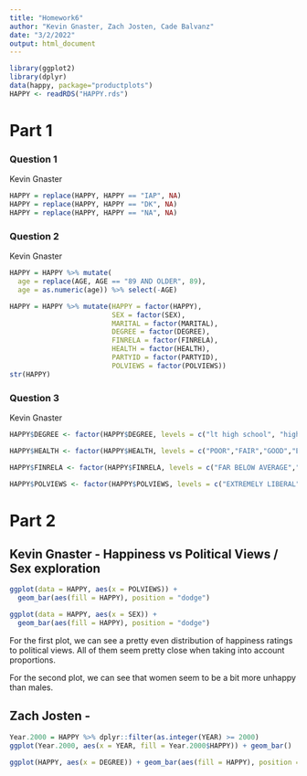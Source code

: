 ```yaml
---
title: "Homework6"
author: "Kevin Gnaster, Zach Josten, Cade Balvanz"
date: "3/2/2022"
output: html_document
---
```


```r
library(ggplot2)
library(dplyr)
data(happy, package="productplots")
HAPPY <- readRDS("HAPPY.rds")
```

# Part 1

### Question 1

Kevin Gnaster

```r
HAPPY = replace(HAPPY, HAPPY == "IAP", NA)
HAPPY = replace(HAPPY, HAPPY == "DK", NA)
HAPPY = replace(HAPPY, HAPPY == "NA", NA)
```

### Question 2

Kevin Gnaster

```r
HAPPY = HAPPY %>% mutate(
  age = replace(AGE, AGE == "89 AND OLDER", 89),
  age = as.numeric(age)) %>% select(-AGE)

HAPPY = HAPPY %>% mutate(HAPPY = factor(HAPPY), 
                         SEX = factor(SEX),
                         MARITAL = factor(MARITAL),
                         DEGREE = factor(DEGREE),
                         FINRELA = factor(FINRELA),
                         HEALTH = factor(HEALTH),
                         PARTYID = factor(PARTYID),
                         POLVIEWS = factor(POLVIEWS))
str(HAPPY)
```

### Question 3

Kevin Gnaster

```r
HAPPY$DEGREE <- factor(HAPPY$DEGREE, levels = c("lt high school", "high school", "junior college", "bachelor", "graduate school"))

HAPPY$HEALTH <- factor(HAPPY$HEALTH, levels = c("POOR","FAIR","GOOD","EXCELLENT"))

HAPPY$FINRELA <- factor(HAPPY$FINRELA, levels = c("FAR BELOW AVERAGE","BELOW AVERAGE", "AVERAGE", "ABOVE AVERAGE","FAR ABOVE AVERAGE"))

HAPPY$POLVIEWS <- factor(HAPPY$POLVIEWS, levels = c("EXTREMELY LIBERAL","LIBERAL","SLIGHTLY LIBERAL","MODERATE","SLGHTLY CONSERVATIVE","CONSERVATIVE","EXTRMLY CONSERVATIVE"))
```
# Part 2

## Kevin Gnaster - Happiness vs Political Views / Sex exploration 

```r
ggplot(data = HAPPY, aes(x = POLVIEWS)) +
  geom_bar(aes(fill = HAPPY), position = "dodge")

ggplot(data = HAPPY, aes(x = SEX)) +
  geom_bar(aes(fill = HAPPY), position = "dodge")
```

For the first plot, we can see a pretty even distribution of happiness ratings to political views. All of them seem pretty close when taking into account proportions.

For the second plot, we can see that women seem to be a bit more unhappy than males.


## Zach Josten -
```r
Year.2000 = HAPPY %>% dplyr::filter(as.integer(YEAR) >= 2000)
ggplot(Year.2000, aes(x = YEAR, fill = Year.2000$HAPPY)) + geom_bar()

ggplot(HAPPY, aes(x = DEGREE)) + geom_bar(aes(fill = HAPPY), position = "dodge")
```

